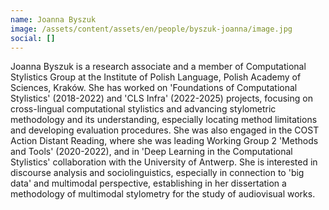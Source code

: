 ```yaml
---
name: Joanna Byszuk
image: /assets/content/assets/en/people/byszuk-joanna/image.jpg
social: []
---
```

Joanna Byszuk is a research associate and a member of Computational Stylistics Group at the Institute of Polish Language, Polish Academy of Sciences, Kraków. She has worked on 'Foundations of Computational Stylistics' (2018-2022) and 'CLS Infra' (2022-2025) projects, focusing on cross-lingual computational stylistics and advancing stylometric methodology and its understanding, especially locating method limitations and developing evaluation procedures. She was also engaged in the COST Action Distant Reading, where she was leading Working Group 2 'Methods and Tools' (2020-2022), and in 'Deep Learning in the Computational Stylistics' collaboration with the University of Antwerp. She is interested in discourse analysis and sociolinguistics, especially in connection to 'big data' and multimodal perspective, establishing in her dissertation a methodology of multimodal stylometry for the study of audiovisual works.